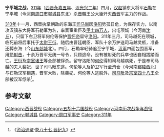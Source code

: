 '''宁平城之战'''，[[311年|311年]]（[[西晋|西晋]][[永嘉_(西晉)|永嘉]][[永嘉_(西晋)#紀年|五年]]、[[漢趙|汉]][[光興_(劉聰)|光兴]][[光兴_(前赵)#紀年|二年]]）四月，[[汉赵|汉赵]]镇东大将军[[石勒|石勒]]在宁平城（今[[河南|河南]][[周口市|周口市]][[郸城县|郸城县]]东北）杀[[晋朝|晋朝]]王公大臣歼灭[[西晋|西晋]]军主力的作战。

[[310年|310年]]十一月，西晋执掌朝政的东海王[[司马越|司马越]]因[[洛阳|洛阳]]势孤日危，为保存实力，以南攻汉镇东大将军石勒军为名，率晋室重臣及[[晋朝#軍事制度|甲士四万人]]，出屯项城（今河南[[沈丘|沈丘]]），只留下右卫将军何伦等保护[[晋怀帝|晋怀帝]]留守[[洛阳|洛阳]]。311年三月，司马越死在项城，临死前将后事托于[[太尉|太尉]][[王衍_(西晉)|王衍]]。随后由晋廷朝臣、军队十余万护送司马越灵柩，准备还葬东海（今[[山东|山东]][[郯城|郯城]]北）。四月，石勒率轻骑追至宁平城，[[弓兵|汉军]]四面包围晋军，用[[箭|箭]][[射箭|射击]]，十余万晋军无统一号令，只顾逃命，没有被射死的兵卒也因自相践踏而亡。[[王衍_(西晋)#生平|王衍]]及[[晉朝皇室世系圖|宗室诸王]]等全部被俘杀。留守洛阳的[[何伦|何伦]]得知司马越病死，于是奉司马越的夫人裴妃、世子司马毗东逃。何伦等人及护卫军行至洧仓（今河南[[鄢陵|鄢陵]]西北）与石勒汉军相遇，晋军大败，除裴妃、何伦等人逃脱外，[[司马毗|司马毗]]及[[:Category:西晋宗室|宗室四十八王]]全部被汉军俘杀<ref>《[[资治通鉴|资治通鉴]]·[[s:資治通鑑/卷087|卷八十七 晋纪九]]》</ref>。
== 参考文献 ==
{{reflist}}

{{DEFAULTSORT:N}}
[[Category:西晋战役|Category:西晋战役]]
[[Category:五胡十六国战役|Category:五胡十六国战役]]
[[Category:河南历次战争与战役|Category:河南历次战争与战役]]
[[Category:郸城县|Category:郸城县]]
[[Category:周口军事史|Category:周口军事史]]
[[Category:311年|Category:311年]]
